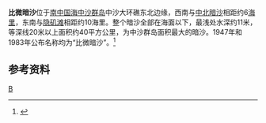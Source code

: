 {{Infobox Disputed Islands
| plural = yes
| name             =比微暗沙
| image name       = 
| image caption    = 
| image size       = 
| locator map      = {{Location map+|South China Sea|float=center|width=300|caption=比微暗沙的位置 
|places=
{{location map~ |South China Sea |marksize=6 |lat=16.216667 |long=114.733333
|label='''比微暗沙
''' |position=bottom}}
}}
| map_custom       = yes
| native name      = 
| native name link = 
| other_names         =Pygmy Shoal 
| location         = [[南中国海|南中国海]]
| coordinates      = {{Coord|16|13|N|114|44|E|display=inline,title}}
| archipelago      = [[中沙群岛|中沙群岛]]
| total islands    = 
| major islands    = 
| area             =
| length           =
| width            =
| coastline        =
| highest mount    = 
| elevation        = 
| country                          = {{PRC}}
| country admin divisions title   = [[地級市|地級市]]
| country admin divisions         = [[海南省|海南省]][[三沙市|三沙市]]
| country claim                         = {{ROC}}
| country claim divisions title   = [[中華民國行政區劃|區]]
| country claim divisions         = [[高雄市|高雄市]][[旗津區|旗津區]]
| population       = 
| population as of = 
| density          = 
| ethnic groups    = 
| additional info  =
}} 
'''比微暗沙'''位于[[南中国海|南中国海]][[中沙群岛|中沙群岛]]中沙大环礁东北边缘，西南与[[中北暗沙|中北暗沙]]相距约6[[海里|海里]]，东南与[[隐矶滩|隐矶滩]]相距约10海里。整个暗沙全部在海面以下，最浅处水深约11米，等深线20米以上面积约40平方公里，为中沙群岛面积最大的暗沙。1947年和1983年公布名称均为“比微暗沙”。<ref>{{cite book zh |author=广东省地名委员会 |title=《南海诸岛地名资料汇编》 |format=M |edition=1 |location=广州 |publisher=广东省地图出版社 |date=1987 |pages=187|id= ISBN 80522-023-9}}</ref>

==参考资料==
{{reflist}}

{{有争议的地区小作品}}
{{South China Sea Islands}}

[[Category:中沙群岛|B]]